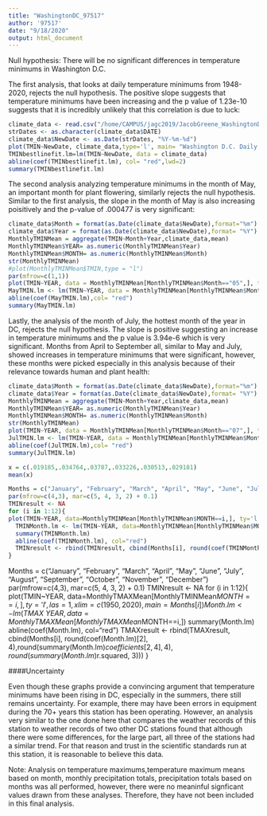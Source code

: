 ```yaml
---
title: "WashingtonDC_97517"
author: '97517'
date: "9/18/2020"
output: html_document
---
```



Null hypothesis: There will be no significant differences in temperature minimums in Washington D.C.



The first analysis, that looks at daily temperature minimums from 1948-2020, rejects the null hypothesis. The positive slope suggests that temperature minimums have been increasing and the p value of 1.23e-10 suggests that it is incredibly unlikely that this correlation is due to luck:



```r
climate_data <- read.csv("/home/CAMPUS/jagc2019/JacobGreene_WashingtonDC_Data.csv")
strDates <- as.character(climate_data$DATE)
climate_data$NewDate <- as.Date(strDates, "%Y-%m-%d")
plot(TMIN~NewDate, climate_data,type='l', main= "Washington D.C. Daily TMIN vs Time", xlab= "Time ", ylab= "Daily TMIN (C)")
TMINbestlinefit.lm=lm(TMIN~NewDate, data = climate_data)
abline(coef(TMINbestlinefit.lm), col= "red",lwd=2)
summary(TMINbestlinefit.lm)
```


The second analysis analyzing temperature minimums in the month of May, an important month for plant flowering, similarly rejects the null hypothesis. Similar to the first analysis, the slope in the month of May is also increasing poisitively and the p-value of .000477 is very significant:



```r
climate_data$Month = format(as.Date(climate_data$NewDate),format="%m")
climate_data$Year = format(as.Date(climate_data$NewDate),format= "%Y")
MonthlyTMINMean = aggregate(TMIN~Month+Year,climate_data,mean)
MonthlyTMINMean$YEAR= as.numeric(MonthlyTMINMean$Year)
MonthlyTMINMean$MONTH= as.numeric(MonthlyTMINMean$Month)
str(MonthlyTMINMean)
#plot(MonthlyTMINMean$TMIN,type = "l")
par(mfrow=c(1,1))
plot(TMIN~YEAR, data = MonthlyTMINMean[MonthlyTMINMean$Month=="05",], ty='l',main= "May Monthly TMIN Means vs Time", xlab= "Time", ylab= "May TMINs (C)" )
MayTMIN.lm <- lm(TMIN~YEAR, data = MonthlyTMINMean[MonthlyTMINMean$Month=="05",])
abline(coef(MayTMIN.lm),col= "red")
summary(MayTMIN.lm)
```


Lastly, the analysis of the month of July, the hottest month of the year in DC, rejects the null hypothesis. The slope is positive suggesting an increase in temperature minimums and the p value is 3.94e-6 which is very significant. Months from April to September all, similar to May and July, showed increases in temperature minimums that were significant, however, these months were picked especially in this analysis because of their relevance towards human and plant health:



```r
climate_data$Month = format(as.Date(climate_data$NewDate),format="%m")
climate_data$Year = format(as.Date(climate_data$NewDate),format= "%Y")
MonthlyTMINMean = aggregate(TMIN~Month+Year,climate_data,mean)
MonthlyTMINMean$YEAR= as.numeric(MonthlyTMINMean$Year)
MonthlyTMINMean$MONTH= as.numeric(MonthlyTMINMean$Month)
str(MonthlyTMINMean)
plot(TMIN~YEAR, data = MonthlyTMINMean[MonthlyTMINMean$Month=="07",], ty='l',main= "July Monthly TMIN Means vs Time", xlab= "Time", ylab= "July TMINs (C)" )
JulTMIN.lm <- lm(TMIN~YEAR, data = MonthlyTMINMean[MonthlyTMINMean$Month=="07",])
abline(coef(JulTMIN.lm),col= "red")
summary(JulTMIN.lm)
```
```r
x = c(.019185,.034764,.03787,.033226,.030513,.029181)
mean(x)
```

```r
Months = c("January", "February", "March", "April", "May", "June", "July", "August", "September", "October", "November", "December")
par(mfrow=c(4,3), mar=c(5, 4, 3, 2) + 0.1)
TMINresult <- NA
for (i in 1:12){
plot(TMIN~YEAR, data=MonthlyTMINMean[MonthlyTMINMean$MONTH==i,], ty='l', las=1, main=Months[i])
  TMINMonth.lm <- lm(TMIN~YEAR, data=MonthlyTMINMean[MonthlyTMINMean$MONTH==i,])
  summary(TMINMonth.lm)
  abline(coef(TMINMonth.lm), col="red")
  TMINresult <- rbind(TMINresult, cbind(Months[i], round(coef(TMINMonth.lm)[2], 4),round(summary(Month.lm)$coefficients[2,4],4),round(summary(TMINMonth.lm)$r.squared, 3)))
}
```

Months = c("January", "February", "March", "April", "May", "June", "July", "August", "September", "October", "November", "December")
par(mfrow=c(4,3), mar=c(5, 4, 3, 2) + 0.1)
TMINresult <- NA
for (i in 1:12){
  plot(TMIN~YEAR, data=MonthlyTMAXMean[MonthlyTMINMean$MONTH==i,], ty='l', las=1, xlim=c(1950, 2020), main=Months[i])
  Month.lm <- lm(TMAX~YEAR, data=MonthlyTMAXMean[MonthlyTMAXMean$MONTH==i,])
  summary(Month.lm)
  abline(coef(Month.lm), col="red")
  TMAXresult <- rbind(TMAXresult, cbind(Months[i], round(coef(Month.lm)[2], 4),round(summary(Month.lm)$coefficients[2,4],4),round(summary(Month.lm)$r.squared, 3)))
}

####Uncertainty

Even though these graphs provide a convincing argument that temperature minimums have been rising in DC, especially in the summers, there still remains uncertainty. For example, there may have been errors in equipment during the 70+ years this station has been operating. 
However, an analysis very similar to the one done here that compares the weather records of this station to weather records of two other DC stations found that although there were some differences, for the large part, all three of the stations had a similar trend. For that reason and trust in the scientific standards run at this station, it is reasonable to believe this data.



Note: Analysis on temperature maximums,temperature maximum means based on month, monthly precipitation totals, precipitation totals based on months was all performed, however, there were no meaninful signficant values drawn from these analyses. Therefore, they have not been included in this final analysis.
